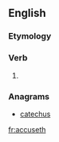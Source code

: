 ==English==

===Etymology===
{{suffix|accuse|eth|lang=en}}

===Verb===
{{head|en|verb form}}

# {{en-archaic third-person singular of|accuse}}

===Anagrams===
* [[catechus#English|catechus]]

[[fr:accuseth]]